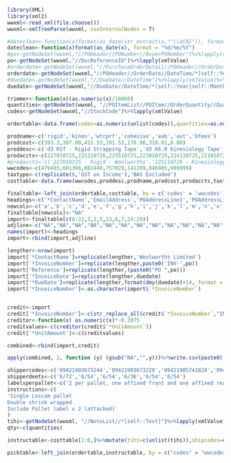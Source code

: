 ```r
library(XML)
library(xml2)
wwxml<-read_xml(file.choose())
wwxml<-xmlTreeParse(wwxml, useInternalNodes = T)
```

```r
#dateclean<-function(x)format(as_date(str_extract(x,"^\\d{8}")), format = "%d/%m/%Y")
dateclean<-function(x)format(as_date(x), format = "%d/%m/%Y")
#po<-getNodeSet(wwxml,"//POHeader//PONumber//BuyerPONumber")%>%lapply(xmlValue)
po<-getNodeSet(wwxml,"//DocReferenceID")%>%lapply(xmlValue)
#orderdate<-getNodeSet(wwxml,"//PurchaseOrderDetail//POHeader//OrderDate//DateTime")%>%lapply(xmlValue)%>%dateclean(.)
orderdate<-getNodeSet(wwxml,"//POHeader//OrderDate//DateTime/*[self::Year|self::Month|self::Day]")%>%lapply(xmlValue)%>%str_c(.,collapse = '')%>%dateclean(.)
#duedate<-getNodeSet(wwxml,"//DueDate//DateTime")%>%lapply(xmlValue)%>%.[1]#%>%dateclean(.)
duedate<-getNodeSet(wwxml,"//DueDate//DateTime/*[self::Year|self::Month|self::Day]")%>%.[1:3]%>%lapply(xmlValue)%>%str_c(.,collapse = '')%>%dateclean(.)

trimmer<-function(x)(as.numeric(x)/10000)
quantities<-getNodeSet(wwxml, "//POItemList//POItem//OrderQuantity//Quantity//Number//Value")%>%lapply(xmlValue)%>%lapply(trimmer)
codes<-getNodeSet(wwxml,"//StockCode")%>%lapply(xmlValue)

ordertable<-data.frame(codes=as.numeric(unlist(codes)),quantities=as.numeric(unlist(quantities)))
```

```r
prodname<-c('rigid','kines','wtrprf','cohesive','eab','ast','bfees')
prodcost<-c(393.3,307.80,415.53,191.52,178.98,318.01,0.00)
proddesc<-c('d3 RST - Rigid Strapping Tape','d3 K6.0 Kinesiology Tape','d3 X6.0 Waterproof Kinesiology Tape','d3 Cohesive Bandage','d3 Light EAB Spandex Bandage','d3 Athletic Tape','Adjustment to Total')
prodaccts<-c(227010725,225110726,225510725,223010725,224110725,221010725,41100)
#prodaccts<-c('227010725 - Rigid - Woolworths','225110726 - Kinesiology - Woolworths','225510725 - Waterproof Kinesiology - Woolworths','223010725 - Cohesive Bandage - Woolworths','224110725 - EAB - Woolworths','221010725 - Athletic Tape - Woolworths','41100 - Bank fees')
wwcodes<-c(479493,601366,082440,757029,141269,846985,999999)
taxtype<-c(replicate(6,'GST on Income'),'BAS Excluded')
costtable<-data.frame(wwcodes,proddesc,prodname,prodcost,prodaccts,taxtype)
```

```r
finaltable<-left_join(ordertable,costtable, by = c('codes' = 'wwcodes'))
headings<-c('*ContactName','EmailAddress','POAddressLine1','POAddressLine2','POAddressLine3','POAddressLine4','POCity','PORegion','POPostalCode','POCountry','*InvoiceNumber','Reference','*InvoiceDate','*DueDate','InventoryItemCode','*Description','*Quantity','*UnitAmount','Discount','*AccountCode','*TaxType','TrackingName1','TrackingOption1','TrackingName2','TrackingOption2','Currency','BrandingTheme')
newcols<-c('a','b','c','d','e','f','g','h','i','j','k','l','m','n','o','p','q','r','s','t','u','v')
finaltable[newcols]<-"NA"
import<-finaltable[c(8:22,3,2,5,23,6,7,24:29)]
adjline<-c("NA","NA","NA","NA","NA","NA","NA","NA","NA","NA","NA","NA","NA","NA","NA",'Adjustment to Total',1,0.00,"NA",'41100','BAS Excluded',"NA","NA","NA","NA","NA","NA")
names(import)<-headings
import<-rbind(import,adjline)
```

```r
lengther<-nrow(import)
import['*ContactName']=replicate(lengther,'Woolworths Limited')
import['*InvoiceNumber']=replicate(lengther,paste0('INV-',po))
import['Reference']=replicate(lengther,(paste0("PO ",po)))
import['*InvoiceDate']=replicate(lengther,duedate)
import['*DueDate']=replicate(lengther,format(dmy(duedate)+14, format = "%d/%m/%Y"))
import['*InvoiceNumber']<-as.character(import$`*InvoiceNumber`)


credit<-import
credit['*InvoiceNumber']<-c(str_replace_all(credit$`*InvoiceNumber`,"INV","CN"))
creditor<-function(x) as.numeric(x)*-0.2075
creditvalues<-c(creditor(credit$`*UnitAmount`))
credit['*UnitAmount']<-c(creditvalues)

combined<-rbind(import,credit)

apply(combined, 2, function (y) (gsub("NA","",y)))%>%write.csv(paste0('/Users/d3ops/Google Drive/Shared drives/Orders/Australia/Woolworths/',po,'_import_',Sys.Date(),'.csv'), row.names = F)
```


```r
shippercodes<-c('09421903673244','09421903673220','09421905741828','09421903673206','09421034850477','09421905131841')
shipperdeets<-c('6/72','6/54','6/54','6/36','6/54','6/54')
labelsperpallet<-c('2 per pallet, one affixed front and one affixed rear')
instructions<-c(
'Single Loscam pallet
Double shrink wrapped
Include Pallet label x 2 (attached)'
)
tihi<-getNodeSet(wwxml, "//NoteList//*[self::Text]")%>%lapply(xmlValue)
qty<-c(quantities)

instructable<-costtable[1:6,]%>%mutate(tihi=c(unlist(tihi)),shipcodes=c(shippercodes),labels=c(labelsperpallet),deets=c(shipperdeets))

picktable<-left_join(ordertable,instructable, by = c("codes" = "wwcodes"))
```
